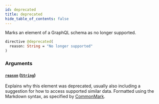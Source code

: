 ```yaml
---
id: deprecated
title: deprecated
hide_table_of_contents: false
---
```



Marks an element of a GraphQL schema as no longer supported.

```graphql
directive @deprecated(
  reason: String = "No longer supported"
)
```


### Arguments

#### [`reason`](#) ([`String`](/docs/mainnet/graphql/scalars/string))

Explains why this element was deprecated, usually also including a suggestion for how to access supported similar data. Formatted using the Markdown syntax, as specified by [CommonMark](https://commonmark.org/).




